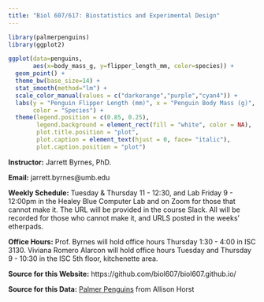 ```yaml
---
title: "Biol 607/617: Biostatistics and Experimental Design"
---
```


```r
library(palmerpenguins)
library(ggplot2)

ggplot(data=penguins, 
       aes(x=body_mass_g, y=flipper_length_mm, color=species)) +
  geom_point() +
  theme_bw(base_size=14) +
  stat_smooth(method="lm") +
  scale_color_manual(values = c("darkorange","purple","cyan4")) +
  labs(y = "Penguin Flipper Length (mm)", x = "Penguin Body Mass (g)",
       color = "Species") +
  theme(legend.position = c(0.85, 0.25),
        legend.background = element_rect(fill = "white", color = NA),
        plot.title.position = "plot",
        plot.caption = element_text(hjust = 0, face= "italic"),
        plot.caption.position = "plot")

```

**Instructor:** Jarrett Byrnes, PhD.

**Email:** jarrett.byrnes@umb.edu

**Weekly Schedule:** Tuesday & Thursday 11 - 12:30, and Lab Friday 9 - 12:00pm in the Healey Blue Computer Lab and on Zoom for those that cannot make it. The URL will be provided in the course Slack. All will be recorded for those who cannot make it, and URLS posted in the weeks' etherpads.

**Office Hours:** Prof. Byrnes will hold office hours Thursday 1:30 - 4:00 in ISC 3130. Viviana Romero Alarcon will hold office hours Tuesday and Thursday 9 - 10:30 in the ISC 5th floor, kitchenette area.

**Source for this Website:** https://github.com/biol607/biol607.github.io/  
  
**Source for this Data:** [Palmer Penguins](https://github.com/allisonhorst/palmerpenguins) from Allison Horst
&nbsp;  
&nbsp;  
&nbsp;
